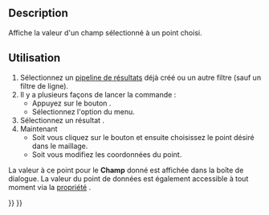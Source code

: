 <languages/>

{{Docnav/fr
|[[FEM_PostFilterLinearizedStresses/fr|Graphique de linéarisation des critères]]
|[[FEM_PostFilterCalculator/fr|Champs personnalisés de résultats]]
|[[FEM_Workbench/fr|Atelier FEM]]
|IconL=FEM_PostFilterLinearizedStresses.svg
|IconR=FEM_PostFilterCalculator.svg
|IconC=Workbench_FEM.svg
}}

{{GuiCommand/fr
|Name=FEM PostFilterDataAtPoint
|Name/fr=FEM Données au point
|MenuLocation=Résultats → Données au point
|Workbenches=[[FEM_Workbench/fr|FEM]]
|SeeAlso=[[FEM_PostPipelineFromResult/fr|FEM Pipeline de résultats]], [[FEM_tutorial/fr|FEM Tutoriel]]
}}

==Description==

Affiche la valeur d'un champ sélectionné à un point choisi.

<span id="Usage"></span>
==Utilisation==

# Sélectionnez un [[FEM_PostPipelineFromResult/fr|pipeline de résultats]] déjà créé ou un autre filtre (sauf un filtre de ligne).
# Il y a plusieurs façons de lancer la commande :
#* Appuyez sur le bouton {{Button|[[Image:FEM_PostFilterDataAtPoint.svg|16px]] [[FEM_PostFilterDataAtPoint/fr|Données au point]]}}.
#* Sélectionnez l'option {{MenuCommand|Résultats → [[Image:FEM_PostFilterDataAtPoint.svg|16px]] Données au point}} du menu.
# Sélectionnez un résultat {{MenuCommand|Field}}.
# Maintenant
#* Soit vous cliquez sur le bouton {{Button|Sélectionnez un point}} et ensuite choisissez le point désiré dans le maillage.
#* Soit vous modifiez les coordonnées du point.

La valeur à ce point pour le '''Champ''' donné est affichée dans la boîte de dialogue. La valeur du point de données est également accessible à tout moment via la [[Property_editor/fr|propriété]] {{PropertyData|Point Data}}.


{{Docnav/fr
|[[FEM_PostFilterLinearizedStresses/fr|Graphique de linéarisation des critères]]
|[[FEM_PostFilterCalculator/fr|Champs personnalisés de résultats]]
|[[FEM_Workbench/fr|Atelier FEM]]
|IconL=FEM_PostFilterLinearizedStresses.svg
|IconR=FEM_PostFilterCalculator.svg
|IconC=Workbench_FEM.svg
}}

{{FEM Tools navi{{#translation:}}}}
{{Userdocnavi{{#translation:}}}}